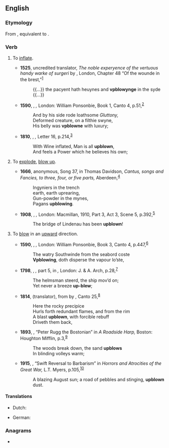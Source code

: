 ==English==

===Etymology===
From {{inh|en|enm|upblowen}}, equivalent to {{af|en|up-|blow}}.

===Verb===
{{en-verb|upblows|upblowing|upblew|upblown}}

# {{lb|en|transitive|archaic}} To [[inflate]].
#* '''1525''', uncredited translator, ''The noble experyence of the vertuous handy warke of surgeri'' by {{w|Brunschwig, Hieronymus}}, London, Chapter 48 “Of the wounde in the brest,”<sup>[http://name.umdl.umich.edu/A03315.0001.001]</sup>
#*: {{...}} the pacyent hath heuynes and '''vpblowynge''' in the syde {{...}}
#* '''1590''', {{w|Edmund Spenser}}, ''{{w|The Faerie Queene}},'' London: William Ponsonbie, Book 1, Canto 4, p.{{nbsp}}51,<sup>[http://name.umdl.umich.edu/A12777.0001.001]</sup>
#*: And by his side rode loathsome ''Gluttony,''
#*: Deformed creature, on a filthie swyne,
#*: His belly was '''vpblowne''' with luxury;
#* '''1810''', {{w|George Crabbe}}, ''{{w|The Borough (poem)|The Borough}},'' Letter 16, p.{{nbsp}}214,<sup>[https://archive.org/details/boroughpoemintwe00crabiala]</sup>
#*: With Wine inflated, Man is all '''upblown''',
#*: And feels a Power which he believes his own;
# {{lb|en|transitive|archaic}} To [[explode]], [[blow up]].
#* '''1666''', anonymous, Song 37, in Thomas Davidson, ''Cantus, songs and Fancies, to three, four, or five parts,'' Aberdeen,<sup>[http://name.umdl.umich.edu/A37220.0001.001]</sup>
#*: Ingyniers in the trench
#*: earth, earth uprearing,
#*: Gun-powder in the mynes,
#*: Pagans '''upblowing'''.
#* '''1908''', {{w|Thomas Hardy}}, ''{{w|The Dynasts}},'' London: Macmillan, 1910, Part 3, Act 3, Scene 5, p.{{nbsp}}392,<sup>[https://archive.org/details/dynastsepicdrama00hardiala]</sup>
#*: The bridge of Lindenau has been '''upblown'''!
# {{lb|en|ambitransitive|archaic}} To [[blow]] in an [[upward]] direction.
#* '''1590''', {{w|Edmund Spenser}}, ''{{w|The Faerie Queene}},'' London: William Ponsonbie, Book 3, Canto 4, p.{{nbsp}}447,<sup>[http://name.umdl.umich.edu/A12777.0001.001]</sup>
#*: The watry Southwinde from the seabord coste
#*: '''Vpblowing''', doth disperse the vapour lo’ste,
#* '''1798''', {{w|Samuel Taylor Coleridge}}, ''{{w|The Rime of the Ancient Mariner}},'' part 5, in ''{{w|Lyrical Ballads}},'' London: J. & A. Arch, p.{{nbsp}}28,<sup>[https://archive.org/details/lyricalballadswi00word/page/28]</sup>
#*: The helmsman steerd, the ship mov’d on;
#*: Yet never a breeze '''up-blew''';
#* '''1814''', {{w|Henry Francis Cary}} (translator), ''{{w|Purgatorio|The Vision of Purgatory}}'' from ''{{w|Divine Comedy|The Divine Comedy}}'' by {{w|Dante Alighieri}}, Canto 25,<sup>[http://www.gutenberg.org/files/8795/8795-h/8795-h.htm]</sup>
#*: Here the rocky precipice
#*: Hurls forth redundant flames, and from the rim
#*: A blast '''upblown''', with forcible rebuff
#*: Driveth them back,
#* '''1893''', {{w|Louise Imogen Guiney}}, “Peter Rugg the Bostonian” in ''A Roadside Harp,'' Boston: Houghton Mifflin, p.{{nbsp}}3,<sup>[https://archive.org/details/roadsideharpbook00guinuoft]</sup>
#*: The woods break down, the sand '''upblows'''
#*: In blinding volleys warm;
#* '''1915''', {{w|Vance Thompson}}, “Swift Reversal to Barbarism” in ''Horrors and Atrocities of the Great War,'' L.T. Myers, p.{{nbsp}}105,<sup>[https://www.gutenberg.org/files/55503/55503-h/55503-h.htm]</sup>
#*: A blazing August sun; a road of pebbles and stinging, '''upblown''' dust.

====Translations====
{{trans-top|inflate}}
* Dutch: {{t+|nl|opblazen}}
{{trans-mid}}
* German: {{t+|de|aufblasen}}
{{trans-bottom}}

===Anagrams===
* {{anagrams|en|a=blopuw|blow up|blow-up|blowup}}